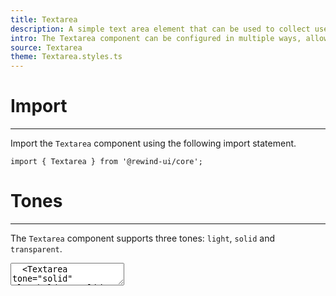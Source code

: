 ```yaml
---
title: Textarea
description: A simple text area element that can be used to collect user input.
intro: The Textarea component can be configured in multiple ways, allowing the developer to customize the look and feel of the component, by specifying properties such as size and radius.
source: Textarea
theme: Textarea.styles.ts
---
```


# Import
---
Import the `Textarea` component using the following import statement.

```tsx
import { Textarea } from '@rewind-ui/core';
```

# Tones
---
The `Textarea` component supports three tones: `light`, `solid` and `transparent`.

<View>
  <Textarea tone="light" placeholder="Light tone" />
  <Textarea tone="solid" placeholder="Solid tone" />
  <Textarea tone="transparent" placeholder="Transparent tone" />
</View>

```tsx
<View>
  <Textarea tone="light" placeholder="Light tone" />
  <Textarea tone="solid" placeholder="Solid tone" />
  <Textarea tone="transparent" placeholder="Transparent tone" />
</View>
```

# Colors
---
The `Textarea` component supports the following colors: `blue`, `purple`, `gray`, `dark` and `black`.

The `color` property can be used to specify the color of the border and the ring on the focus state.

<View>
  <Textarea color="blue" placeholder="Blue color" />
  <Textarea color="purple" placeholder="Purple color" />
  <Textarea color="gray" placeholder="Gray color" />
  <Textarea color="dark" placeholder="Dark color" />
  <Textarea color="black" placeholder="Black color" />
</View>

```tsx
<View>
  <Textarea color="blue" placeholder="Blue color" />
  <Textarea color="purple" placeholder="Purple color" />
  <Textarea color="gray" placeholder="Gray color" />
  <Textarea color="dark" placeholder="Dark color" />
  <Textarea color="black" placeholder="Black color" />
</View>
```

# Sizes
---
The `Textarea` component supports four size options: `xs`, `sm`, `md` and `lg`.

<View>
  <Textarea size="xs" placeholder="Extra small" />
  <Textarea size="sm" placeholder="Small" />
  <Textarea size="md" placeholder="Medium" />
  <Textarea size="lg" placeholder="Large" />
</View>

```tsx
<View>
  <Textarea size="xs" placeholder="Extra small" />
  <Textarea size="sm" placeholder="Small" />
  <Textarea size="md" placeholder="Medium" />
  <Textarea size="lg" placeholder="Large" />
</View>
```

# Radiuses
---
The `Textarea` component supports the following radius options: `none`, `sm`, `base`, `md`, `lg` and `xl`.

<View>
  <Textarea radius="none" placeholder="none" />
  <Textarea radius="sm" placeholder="sm" />
  <Textarea radius="base" placeholder="base" />
  <Textarea radius="md" placeholder="md" />
  <Textarea radius="lg" placeholder="lg" />
  <Textarea radius="xl" placeholder="xl" />
</View>

```tsx
<View>
  <Textarea radius="none" placeholder="none" />
  <Textarea radius="sm" placeholder="sm" />
  <Textarea radius="base" placeholder="base" />
  <Textarea radius="md" placeholder="md" />
  <Textarea radius="lg" placeholder="lg" />
  <Textarea radius="xl" placeholder="xl" />
</View>
```

# Shadows
---
The `Textarea` component supports the following shadow options: `none`, `sm`, `base` and `md`.

<View>
  <Textarea shadow="none" placeholder="none" />
  <Textarea shadow="sm" placeholder="sm" />
  <Textarea shadow="base" placeholder="base" />
  <Textarea shadow="md" placeholder="md" />
</View>

```tsx
<View>
  <Textarea shadow="none" placeholder="none" />
  <Textarea shadow="sm" placeholder="sm" />
  <Textarea shadow="base" placeholder="base" />
  <Textarea shadow="md" placeholder="md" />
</View>
```

# Validation
---
The `Textarea` component supports the following validation options: `none`, `invalid`, `valid` and `warning`.

<View>
  <Textarea validation="none" placeholder="none" />
  <Textarea validation="invalid" placeholder="invalid" />
  <Textarea validation="valid" placeholder="valid" />
  <Textarea validation="warning" placeholder="warning" />
</View>

```tsx
<View>
  <Textarea validation="none" placeholder="none" />
  <Textarea validation="invalid" placeholder="invalid" />
  <Textarea validation="valid" placeholder="valid" />
  <Textarea validation="warning" placeholder="warning" />
</View>
```

# States
---
`Textarea` component supports `disabled` state.

<View>
  <Textarea disabled placeholder="Disabled..." />
</View>

```tsx
<View>
  <Textarea disabled placeholder="Disabled..." />
</View>
```

# Ring
---
You can add a ring to the `Textarea` by setting the `withRing` prop to `true`.

<View>
  <Textarea withRing={true} placeholder="With ring..." />
  <Textarea withRing={false} placeholder="Without ring..." />
</View>

```tsx
<View>
  <Textarea withRing={true} placeholder="With ring..." />
  <Textarea withRing={false} placeholder="Without ring..." />
</View>
```

# Ref
---
The `Textarea` component supports the `ref` prop, which allows for obtaining a reference to the associated underlying HTML element.

```tsx
import { useRef } from 'react';
import { Textarea } from '@rewind-ui/core';

function App() {
  const ref = useRef<HTMLTextAreaElement>(null);
  return <Textarea ref={ref} />;
}
```

# API Reference
---
## Properties

| Prop       | Type                 | Description                                      | Default |
|:-----------|:---------------------|:-------------------------------------------------|:--------|
| color      | `TextareaColor`      | Sets the border and ring color on focus state    | `dark`  |
| disabled   | `boolean`            | Disables textarea                                | `false` |
| radius     | `TextareaRadius`     | Sets the border radius                           | `md`    |
| shadow     | `TextareaShadow`     | Sets the shadow size                             | `none`  |
| size       | `TextareaSize`       | Sets the textarea size                           | `md`    |
| tone       | `TextareaTone`       | Sets the textarea tone                           | `light` |
| validation | `TextareaValidation` | Sets the validation state                        | `none`  |
| withRing   | `boolean`            | Shows a ring around the textarea on active state | `true`  |


## Types
```tsx
type TextareaColor = 'blue' | 'purple' | 'gray' | 'dark' | 'black';
```

```tsx
type TextareaRadius = 'none' | 'sm' | 'base' | 'md' | 'lg' | 'full';
```

```tsx
type TextareaShadow = 'none' | 'sm' | 'base' | 'md';
```

```tsx
type TextareaSize = 'xs' | 'sm' | 'md' | 'lg';
```

```tsx
type TextareaTone = 'light' | 'solid' | 'transparent';
```

```tsx
type TextareaValidation = 'none' | 'invalid' | 'valid' | 'warning';
```
